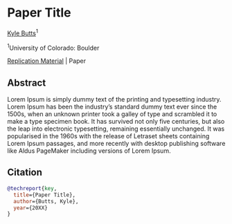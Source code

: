 # Paper Title

[Kyle Butts](https://www.kylebutts.com/)<sup>1</sup>

<sup>1</sup>University of Colorado: Boulder

[Replication Material]() | Paper


## Abstract

Lorem Ipsum is simply dummy text of the printing and typesetting industry. Lorem Ipsum has been the industry's standard dummy text ever since the 1500s, when an unknown printer took a galley of type and scrambled it to make a type specimen book. It has survived not only five centuries, but also the leap into electronic typesetting, remaining essentially unchanged. It was popularised in the 1960s with the release of Letraset sheets containing Lorem Ipsum passages, and more recently with desktop publishing software like Aldus PageMaker including versions of Lorem Ipsum.

## Citation

```bib
@techreport{key,
  title={Paper Title},
  author={Butts, Kyle},
  year={20XX}
}
```

